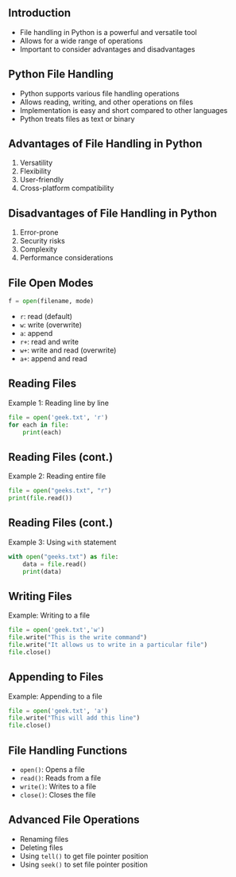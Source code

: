 ## Introduction

- File handling in Python is a powerful and versatile tool
- Allows for a wide range of operations
- Important to consider advantages and disadvantages

## Python File Handling

- Python supports various file handling operations
- Allows reading, writing, and other operations on files
- Implementation is easy and short compared to other languages
- Python treats files as text or binary

## Advantages of File Handling in Python

1. Versatility
2. Flexibility
3. User-friendly
4. Cross-platform compatibility

## Disadvantages of File Handling in Python

1. Error-prone
2. Security risks
3. Complexity
4. Performance considerations

## File Open Modes

```python
f = open(filename, mode)
```

- `r`: read (default)
- `w`: write (overwrite)
- `a`: append
- `r+`: read and write
- `w+`: write and read (overwrite)
- `a+`: append and read

## Reading Files

Example 1: Reading line by line

```python
file = open('geek.txt', 'r')
for each in file:
    print(each)
```

## Reading Files (cont.)

Example 2: Reading entire file

```python
file = open("geeks.txt", "r")
print(file.read())
```

## Reading Files (cont.)

Example 3: Using `with` statement

```python
with open("geeks.txt") as file:
    data = file.read()
    print(data)
```

## Writing Files

Example: Writing to a file

```python
file = open('geek.txt','w')
file.write("This is the write command")
file.write("It allows us to write in a particular file")
file.close()
```

## Appending to Files

Example: Appending to a file

```python
file = open('geek.txt', 'a')
file.write("This will add this line")
file.close()
```

## File Handling Functions

- `open()`: Opens a file
- `read()`: Reads from a file
- `write()`: Writes to a file
- `close()`: Closes the file

## Advanced File Operations

- Renaming files
- Deleting files
- Using `tell()` to get file pointer position
- Using `seek()` to set file pointer position

